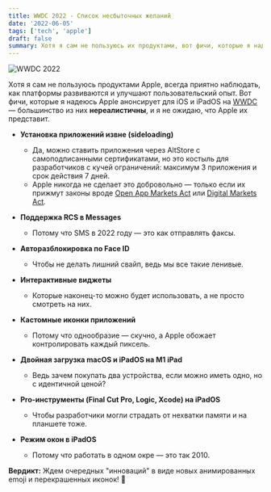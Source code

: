 ```yaml
---
title: WWDC 2022 - Список несбыточных желаний
date: '2022-06-05'
tags: ['tech', 'apple']
draft: false
summary: Хотя я сам не пользуюсь их продуктами, вот фичи, которые я надеюсь Apple анонсирует (но никогда не сделает).
---
```


<img className="inline" src="/static/images/Blog/wwdc-2022-hero.jpeg" alt="WWDC 2022" />

Хотя я сам не пользуюсь продуктами Apple, всегда приятно наблюдать, как платформы развиваются и улучшают пользовательский опыт. Вот фичи, которые я надеюсь Apple анонсирует для iOS и iPadOS на [WWDC](https://developer.apple.com/wwdc22) — большинство из них **нереалистичны**, и я не ожидаю, что Apple их представит.

- **Установка приложений извне (sideloading)**
  - Да, можно ставить приложения через AltStore с самоподписанными сертификатами, но это костыль для разработчиков с кучей ограничений: максимум 3 приложения и срок действия 7 дней.
  - Apple никогда не сделает это добровольно — только если их прижмут законы вроде [Open App Markets Act](https://en.wikipedia.org/wiki/Open_App_Markets_Act) или [Digital Markets Act](https://en.wikipedia.org/wiki/Digital_Markets_Act).

- **Поддержка RCS в Messages**
  - Потому что SMS в 2022 году — это как отправлять факсы.

- **Авторазблокировка по Face ID**
  - Чтобы не делать лишний свайп, ведь мы все такие ленивые.

- **Интерактивные виджеты**
  - Которые наконец-то можно будет использовать, а не просто смотреть на них.

- **Кастомные иконки приложений**
  - Потому что однообразие — скучно, а Apple обожает контролировать каждый пиксель.

- **Двойная загрузка macOS и iPadOS на M1 iPad**
  - Ведь зачем покупать два устройства, если можно иметь одно, но с идентичной ценой?

- **Pro-инструменты (Final Cut Pro, Logic, Xcode) на iPadOS**
  - Чтобы разработчики могли страдать от нехватки памяти и на планшете тоже.

- **Режим окон в iPadOS**
  - Потому что работать в одном окре — это так 2010.

**Вердикт:** Ждем очередных "инноваций" в виде новых анимированных emoji и перекрашенных иконок! 🎨
